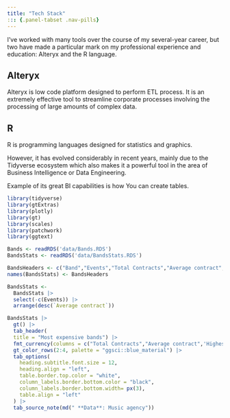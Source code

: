 ```yaml
---
title: "Tech Stack"
::: {.panel-tabset .nav-pills}
---
```


I've worked with many tools over the course of my several-year career, but two have made a particular mark on my professional experience and education: Alteryx and the R language.

::: {#Alteryx .panel-tabset .nav-pills}
## Alteryx

Alteryx is low code platform designed to perform ETL process. It is an extremely effective tool to streamline corporate processes involving the processing of large amounts of complex data.

## R

R is programming languages designed for statistics and graphics.

However, it has evolved considerably in recent years, mainly due to the Tidyverse ecosystem which also makes it a powerful tool in the area of Business Intelligence or Data Engineering.

Example of its great BI capabilities is how You can create tables.

```r
library(tidyverse)
library(gtExtras)
library(plotly)
library(gt)
library(scales)
library(patchwork)
library(ggtext)

Bands <- readRDS('data/Bands.RDS')
BandsStats <- readRDS('data/BandsStats.RDS')

BandsHeaders <- c("Band","Events","Total Contracts","Average contract",'Highest value')
names(BandsStats) <- BandsHeaders

BandsStats <- 
  BandsStats |>
  select(-c(Events)) |>
  arrange(desc(`Average contract`))

```

```r
BandsStats |>
  gt() |>
  tab_header(
  title = "Most expensive bands") |> 
  fmt_currency(columns = c("Total Contracts","Average contract",'Highest value')) |>
  gt_color_rows(2:4, palette = "ggsci::blue_material") |>
  tab_options(
    heading.subtitle.font.size = 12,
    heading.align = "left",
    table.border.top.color = "white",
    column_labels.border.bottom.color = "black",
    column_labels.border.bottom.width= px(3),
    table.align = "left"
  ) |>
  tab_source_note(md(" **Data**: Music agency"))
```
:::
